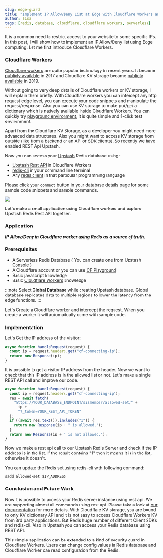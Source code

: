```yaml
---
slug: edge-guard
title: "Implement IP Allow/Deny List at Edge with Cloudflare Workers and Upstash Redis"
author: lisa
tags: [redis, database, cloudflare, cloudflare workers, serverless]
---
```


It is a common need to restrict access to your website to some specific IPs.
In this post, I will show how to implement an IP Allow/Deny list using Edge computing. Let me first introduce Cloudflare Workers.

### Cloudflare Workers

[Cloudflare workers](https://workers.cloudflare.com/) are quite popular technology in recent years. It became [publicly available](https://blog.cloudflare.com/introducing-cloudflare-workers/) in 2017 and
Cloudflare KV storage became [publicly available](https://blog.cloudflare.com/workers-kv-is-ga/) in 2019.

Without going to very deep details of Cloudflare workers or KV storage, I will explain them briefly.
With Cloudflare workers you can intercept any http request edge level, you can execute your code snippets and manipulate the request/response.
Also you can use KV storage to make put/get a dictionary which is natively available inside Cloudflare Workers.
You can quickly try [playground environment](https://cloudflareworkers.com/), it is quite simple and 1-click test environment.

Apart from the Cloudflare KV Storage, as a developer you might need more advanced data structures.
Also you might want to access KV storage from outside (like from a backend or an API or SDK clients).
So recently we have enabled REST Api Upstash.

Now you can access your [Upstash](https://upstash.com/) Redis database using:

- [Upstash Rest API](https://docs.upstash.com/features/restapi) in Cloudflare Workers
- [redis-cli](https://redis.io/topics/rediscli) in your command line terminal
- Any [redis client](https://redis.io/clients) in that particular programming language

Please click your `connect` button in your database details page for some sample code snippets and sample commands.

<img src="/img/blog/redis-connect.png" />

Let's make a small application using Cloudflare workers and explore Upstash Redis Rest API together.

### Application

**_IP Allow/Deny in Cloudflare worker using Redis as a source of truth._**

### Prerequisites

- A Serverless Redis Database ( You can create one from [Upstash Console](https://console.upstash.com/) )
- A Cloudflare account or you can use [CF Playground](https://developers.cloudflare.com/workers/learning/playground)
- Basic javascript knowledge
- Basic [Cloudflare Workers](https://developers.cloudflare.com/workers/get-started/guide) knowledge

:::note
Select **Global Database** while creating Upstash database. Global database replicates data to multiple regions to lower the latency from the edge functions.
:::

Let's Create a Cloudflare worker and intercept the request. When you create a worker it will automatically come with
sample code.

### Implementation

Let's Get the IP address of the visitor:

```javascript
async function handleRequest(request) {
  const ip = request.headers.get("cf-connecting-ip");
  return new Response(ip);
}
```

It is possible to get a visitor IP address from the header. Now we want to check that this IP address is in the allowed
list or not. Let's make a single REST API call and improve our code.

```javascript
async function handleRequest(request) {
  const ip = request.headers.get("cf-connecting-ip");
  res = await fetch(
    "https://YOUR_DATABASE_ENDPOINT/sismember/allowed-set/" +
      ip +
      "?_token=YOUR_REST_API_TOKEN"
  );
  if ((await res.text()).includes("1")) {
    return new Response(ip + " is allowed.");
  }
  return new Response(ip + " is not allowed.");
}
```

Now we make a rest api call to our Upstash Redis Server and check if the IP address is in the list. If the result
contains "1" then it means it is in the list, otherwise it doesn't.

You can update the Redis set using redis-cli with following command:

```
sadd allowed-set $IP_ADDRESS
```

### Conclusion and Future Work

Now it is possible to access your Redis server instance using rest api.
We are supporting almost all commands using rest api. Please take a look at [our documentation](https://docs.upstash.com/features/restapi) for more details.
With Cloudflare KV storage, you are bound to only KV dictionary API and it is not easy to access Cloudflare Workers KV from 3rd party applications.
But Redis huge number of different Client SDKs and redis-cli. Also in Upstash you can access your Redis database using REST API.

This simple application can be extended to a kind of security guard in Cloudflare Workers. Users can change config values in Redis database and Cloudflare Worker can read configuration from the Redis.
